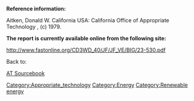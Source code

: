 '''Reference information:'''

Aitken, Donald W. California USA: California Office of Appropriate Technology , (c) 1979.


'''The report is currently available online from the following site:'''

http://www.fastonline.org/CD3WD_40/JF/JF_VE/BIG/23-530.pdf

Back to:

[[AT Sourcebook]]
[[Category:Appropriate_technology]]
[[Category:Energy]]
[[Category:Renewable energy]]